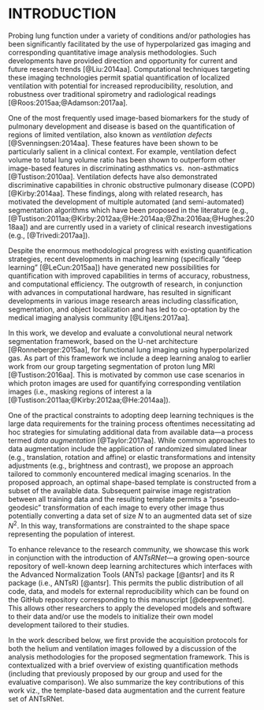 
# INTRODUCTION 

Probing lung function under a variety of conditions and/or pathologies
has been significantly facilitated by the use of hyperpolarized gas
imaging and corresponding quantitative image analysis methodologies. 
Such developments have provided direction and opportunity for current 
and future research trends [@Liu:2014aa].  Computational techniques 
targeting these imaging technologies permit spatial
quantification of localized ventilation with potential for increased reproducibility,
resolution, and robustness over traditional spirometry and radiological
readings [@Roos:2015aa;@Adamson:2017aa]. 

One of the most frequently used image-based biomarkers for 
the study of pulmonary development and disease is based on the quantification 
of regions of limited ventilation, also known as _ventilation defects_ [@Svenningsen:2014aa].
These features have been shown to be particularly salient in a clinical context.
For example, ventilation defect volume to total lung volume ratio has been shown 
to outperform other image-based features in discriminating asthmatics vs. 
non-asthmatics [@Tustison:2010aa].  Ventilation defects have also demonstrated 
discriminative capabilities in chronic obstructive pulmonary disease (COPD) [@Kirby:2014aa].
These findings, along with related research, has motivated the development of multiple automated (and semi-automated) 
segmentation algorithms which have been proposed in the literature (e.g., 
[@Tustison:2011aa;@Kirby:2012aa;@He:2014aa;@Zha:2016aa;@Hughes:2018aa])
and are currently used in a variety of clinical research investigations 
(e.g., [@Trivedi:2017aa]).

Despite the enormous methodological progress with existing quantification strategies, 
recent developments in maching learning (specifically "deep learning" 
[@LeCun:2015aa]) have generated new possibilities for quantification 
with improved capabilities in terms of accuracy, robustness, and 
computational efficiency.
The outgrowth of research, in conjunction with advances
in computational hardware, has resulted in significant developments 
in various image research areas including classification, segmentation,
and object localization and has led to co-optation by the medical imaging 
analysis community [@Litjens:2017aa].

In this work, we develop and evaluate a convolutional neural network 
segmentation framework, based on the U-net architecture [@Ronneberger:2015aa], 
for functional lung imaging using hyperpolarized gas.  As part of this framework
we include a deep learning analog to earlier work from our group targeting
segmentation of proton lung MRI [@Tustison:2016aa].  This is motivated by 
common use case scenarios in which proton images are used for quantifying 
corresponding ventilation images (i.e., masking regions of interest 
a la [@Tustison:2011aa;@Kirby:2012aa;@He:2014aa]).

One of the practical constraints 
to adopting deep learning techniques is the large data requirements for
the training process oftentimes necessitating ad hoc strategies for 
simulating additional data from available data---a process termed _data augmentation_ [@Taylor:2017aa].
While common approaches to data augmentation include the application
of randomized simulated linear (e.g., translation, rotation and affine) 
or elastic transformations and intensity adjustments (e.g., brightness and contrast), we propose
an approach tailored to commonly encountered medical imaging scenarios.
In the proposed approach, an optimal shape-based template is constructed 
from a subset of the available data.   Subsequent pairwise image registration 
between all training data and the resulting template permits a "pseudo-geodesic"
transformation of each image to every other image thus potentially 
converting a data set of size
$N$ to an augmented data set of size $N^2$.  In this way, transformations are 
constrainted to the shape space representing the population of interest.

To enhance relevance to the research community, we showcase this work in 
conjunction with the introduction of _ANTsRNet_---a growing open-source 
repository of well-known deep learning architectures which interfaces with the 
Advanced Normalization Tools (ANTs) package [@antsr] and its  R package
(i.e., ANTsR) [@antsr].  This permits the public distribution of
all code, data, and models for external reproducibility which can be found on 
the GitHub repository corresponding to this manuscript [@deepventnet].  This 
allows other researchers to apply the developed models and software to their 
data and/or use the models to initialize
their own model development tailored to their studies. 

In the work described below, we first provide the acquisition protocols for both
the helium and ventilation images followed by a discussion of the analysis 
methodologies for the proposed segmentation framework.  This is 
contextualized with a brief overview of existing quantification methods (including
that previously proposed by our group and used for the evaluative comparison).  We
also summarize the key contributions of this work viz., the template-based data 
augmentation and the current feature set of ANTsRNet.



